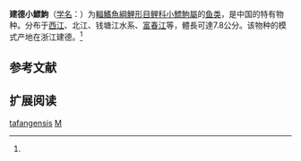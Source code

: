 {{Speciesbox
| name = 建德小鰾鮈
| status = NE
| status_system = IUCN3.1
| image = 
| genus = Microphysogobio
| species = tafangensis
| authority = Wang, 1935<ref name='id6139'>{{cite web| url =http://www.bioinfo.cn/db05/BjdwSpecies.php?action=view&id=6139| title =建德小鰾鮈| work =中国动物物种编目数据库| publisher =中国科学院微生物研究所| author =中国科学院动物研究所| accessdate =2009-04-11| deadurl =yes| archiveurl =https://web.archive.org/web/20160305050444/http://www.bioinfo.cn/db05/BjdwSpecies.php?action=view&id=6139| archivedate =2016-03-05}}</ref>
| synonyms = *''Abbottina tafangensis''<br /><small>Wang, 1935</small>
*''Pseudogobio tafangensis''<br /><small>Wang, 1935</small>
}}

'''建德小鰾鮈'''（[[学名|学名]]：{{lang|la|''Microphysogobio tafangensis''}}）为[[輻鰭魚綱|輻鰭魚綱]][[鯉形目|鯉形目]][[鲤科|鲤科]][[小鰾鮈屬|小鰾鮈屬]]的[[鱼类|鱼类]]，是中国的特有物种。分布于[[西江|西江]]、北江、钱塘江水系、[[富春江|富春江]]等，體長可達7.8公分。该物种的模式产地在浙江建德。<ref name='id6139'/>

== 参考文献 ==
{{reflist}}

== 扩展阅读 ==
{{refbegin}}
{{wikispecies-inline|Microphysogobio tafangensis|建德小鰾鮈}}
{{refend}}
{{Taxonbar|from=Q3755657}}

[[Category:小鰾鮈屬|tafangensis]]
[[Category:1935年描述的魚類|M]]


{{鯉形目小作品}}